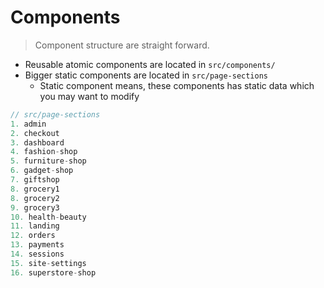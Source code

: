 <h1 className="text-primary">Components</h1>

> Component structure are straight forward.

- Reusable atomic components are located in `src/components/`
- Bigger static components are located in `src/page-sections`
  - Static component means, these components has static data which you may want to modify

```ts
// src/page-sections
1. admin
2. checkout
3. dashboard
4. fashion-shop
5. furniture-shop
6. gadget-shop
7. giftshop
8. grocery1
8. grocery2
9. grocery3
10. health-beauty
11. landing
12. orders
13. payments
14. sessions
15. site-settings
16. superstore-shop
```

